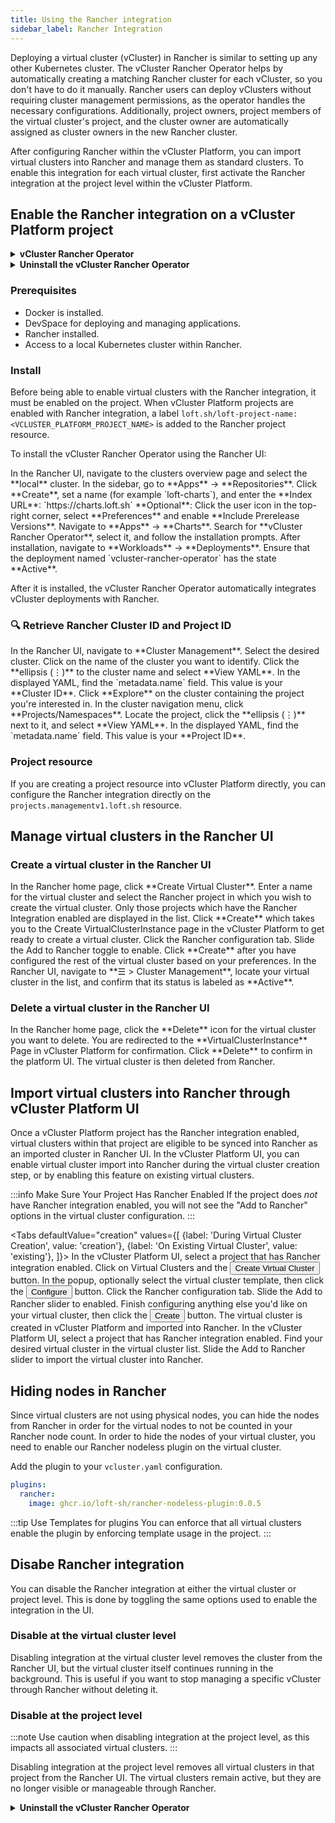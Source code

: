```yaml
---
title: Using the Rancher integration
sidebar_label: Rancher Integration
---
```




Deploying a virtual cluster (vCluster) in Rancher is similar to setting up any other Kubernetes cluster. The vCluster Rancher Operator helps by automatically creating a matching Rancher cluster for each vCluster, so you don't have to do it manually. Rancher users can deploy vClusters without requiring cluster management permissions, as the operator handles the necessary configurations. Additionally, project owners, project members of the virtual cluster's project, and the cluster owner are automatically assigned as cluster owners in the new Rancher cluster.

After configuring Rancher within the vCluster Platform, you can import virtual clusters into Rancher and manage them as standard clusters. To enable this integration for each virtual cluster, first activate the Rancher integration at the project level within the vCluster Platform.

## Enable the Rancher integration on a vCluster Platform project

<details>
  <summary><strong>vCluster Rancher Operator</strong></summary>

  ## Develop and Deploy the vCluster Rancher Operator
  
  This section outlines how to develop and deploy the vCluster Rancher Operator using DevSpace and Helm. These instructions are intended for contributors or advanced users customizing the operator.
  
  ### Deploy with DevSpace
  
  This is the preferred workflow for local development.
  
  ```bash
  devspace dev
  ````
  
  ### Build and push a custom image
  
  Build and push your image to the specified registry:
  
  ```bash
  make docker-build docker-push IMG=<your-registry>/vcluster-rancher-operator:<tag>
  ```
  - Replace `<your-registry>` and `<tag>` with your container registry path and desired version tag.
  
  ### Deploy with Helm
  
  #### Basic Helm deployment
  
  Install the operator using Helm with your kubeconfig file:
  
  ```bash
  KUBECONFIG=/path/to/kubeconfig.yaml helm install chart --generate-name --create-namespace
  ```
  
  #### Helm deployment with a custom Iimage
  
  Specify a custom registry, repository, and tag:
  
  ```bash
  KUBECONFIG=/path/to/kubeconfig.yaml helm install chart --generate-name --create-namespace \
    --set image.registry=<REGISTRY> \
    --set image.repository=<REPO/REPO> \
    --set image.tag=<TAG>
  ```
  
  ### Update RBAC configuration
  
  If you make changes to controller roles, update the manifests as follows:
  
  1. Modify the `controller-gen` tags in `controller/cluster-controller.go`.
  2. Regenerate RBAC manifests:
  
  ```bash
  make manifests
  ```
</details> 

<details>
  <summary><strong>Uninstall the vCluster Rancher Operator</strong></summary>

  ### DevSpace Uninstall
  
  ```bash
  devspace purge
  rm -rf .devspace/*
  ```
  
  ### Helm Uninstall
  
  ```bash
  helm delete <release-name>
  ```
  
  Replace `<release-name>` with the name of your Helm release.
</details> 

### Prerequisites

- Docker is installed. 
- DevSpace for deploying and managing applications. 
- Rancher installed.
- Access to a local Kubernetes cluster within Rancher.

### Install 

Before being able to enable virtual clusters with the Rancher integration, it must be enabled on the project. When vCluster Platform projects are enabled with Rancher integration, a label `loft.sh/loft-project-name: <VCLUSTER_PLATFORM_PROJECT_NAME>` is added to the Rancher project resource. 

To install the vCluster Rancher Operator using the Rancher UI:

<Flow id="vcluster-rancher-operator-install">

  <Step>
  In the Rancher UI, navigate to the clusters overview page and select the **local** cluster.
  </Step>

  <Step>
  In the sidebar, go to **Apps** → **Repositories**.
  Click **Create**, set a name (for example `loft-charts`), and enter the **Index URL**:
  `https://charts.loft.sh`
  </Step>

  <Step>
  **Optional**: Click the user icon in the top-right corner, select **Preferences** and enable **Include Prerelease Versions**.
  </Step>

  <Step>
  Navigate to **Apps** → **Charts**.
  Search for **vCluster Rancher Operator**, select it, and follow the installation prompts.
  </Step>

  <Step>
  After installation, navigate to **Workloads** → **Deployments**.
  Ensure that the deployment named `vcluster-rancher-operator` has the state **Active**.
  </Step>

</Flow>

After it is installed, the vCluster Rancher Operator automatically integrates vCluster deployments with Rancher.

### 🔍 Retrieve Rancher Cluster ID and Project ID

<Flow id="rancher-id-lookup">

  <Step>
  In the Rancher UI, navigate to **Cluster Management**.
  </Step>

  <Step>
  Select the desired cluster. Click on the name of the cluster you want to identify.
  </Step>

  <Step>
  Click the **ellipsis (⋮)** to the cluster name and select **View YAML**.
  </Step>

  <Step>
  In the displayed YAML, find the `metadata.name` field. This value is your **Cluster ID**.
  </Step>

  <Step>
  Click **Explore** on the cluster containing the project you're interested in.
  </Step>

  <Step>
  In the cluster navigation menu, click **Projects/Namespaces**.
  </Step>

  <Step>
  Locate the project, click the **ellipsis (⋮)** next to it, and select **View YAML**.
  </Step>

  <Step>
  In the displayed YAML, find the `metadata.name` field. This value is your **Project ID**.
  </Step>
</Flow>

### Project resource

If you are creating a project resource into vCluster Platform directly, you can configure the Rancher integration directly on the <code>projects.managementv1.loft.sh</code> resource.

<PartialRancher />

## Manage virtual clusters in the Rancher UI

### Create a virtual cluster in the Rancher UI

<Flow id="rancher-plugin-create-vcluster">
  <Step>
    In the Rancher home page, click **Create Virtual Cluster**.
  </Step>
  <Step>
    Enter a name for the virtual cluster and select the Rancher project in which you wish to create the virtual cluster. Only those projects which have the Rancher Integration enabled are displayed in the list.
  </Step>
  <Step>
    Click **Create** which takes you to the <Label>Create VirtualClusterInstance</Label> page in the vCluster Platform to get ready to create a virtual cluster.
  </Step>
  <Step>
    Click the <Label>Rancher</Label> configuration tab.
  </Step>
  <Step>
    Slide the <Label>Add to Rancher</Label> toggle to enable.
  </Step>
  <Step>
    Click **Create** after you have configured the rest of the virtual cluster based on your preferences.
  </Step>
  <Step>
   In the Rancher UI, navigate to **☰ > Cluster Management**, locate your virtual cluster in the list, and confirm that its status is labeled as **Active**.
  </Step>
</Flow>

### Delete a virtual cluster in the Rancher UI

<Flow id="rancher-plugin-delete-vcluster">
  <Step>
    In the Rancher home page, click the **Delete** icon for the virtual cluster you want to delete.
  </Step>
  <Step>
    You are redirected to the **VirtualClusterInstance** Page in vCluster Platform for confirmation.
  </Step>
  <Step>
    Click **Delete** to confirm in the platform UI. The virtual cluster is then deleted from Rancher.
  </Step>
</Flow>

## Import virtual clusters into Rancher through vCluster Platform UI

Once a vCluster Platform project has the Rancher integration enabled, virtual clusters within that project are eligible to be
synced into Rancher as an imported cluster in Rancher UI. In the vCluster Platform UI, you can enable virtual cluster import into Rancher during the virtual cluster creation step, or by enabling this feature on existing
virtual clusters.

:::info Make Sure Your Project Has Rancher Enabled
If the project does *not* have Rancher integration enabled, you
will not see the "Add to Rancher" options in the virtual cluster configuration.
:::

<Tabs
    defaultValue="creation"
    values={[
        {label: 'During Virtual Cluster Creation', value: 'creation'},
        {label: 'On Existing Virtual Cluster', value: 'existing'},
    ]}>
    <TabItem value="creation">
        <Flow id="enable-rancher-import-creation">
            <Step>
                In the vCluster Platform UI, select a project that has Rancher integration enabled. 
            </Step>
            <Step>
                Click on Virtual Clusters and the <Button>Create Virtual Cluster</Button> button.
            </Step>
            <Step>
                In the popup, optionally select the virtual cluster template, then click the
                <Button>Configure</Button> button.
            </Step>
            <Step>
                Click the <Label>Rancher</Label> configuration tab.
            </Step>
            <Step>
                Slide the <Label>Add to Rancher</Label> slider to enabled.
            </Step>
            <Step>
                Finish configuring anything else you'd like on your virtual cluster, then click the
                <Button>Create</Button> button. The virtual cluster is created in vCluster Platform and imported into Rancher.
            </Step>
        </Flow>
    </TabItem>
    <TabItem value="existing">
        <Flow id="enable-rancher-import-existing">
            <Step>
                 In the vCluster Platform UI, select a project that has Rancher integration enabled. 
            </Step>
            <Step>
                Find your desired virtual cluster in the virtual cluster list. Slide the
                <Label>Add to Rancher</Label> slider to import the virtual cluster into Rancher.
            </Step>
        </Flow>
    </TabItem>
</Tabs>

## Hiding nodes in Rancher

Since virtual clusters are not using physical nodes, you can hide the nodes from Rancher in order for the
virtual nodes to not be counted in your Rancher node count. In order to hide the nodes of your virtual cluster, you need to enable our Rancher nodeless plugin on the virtual cluster. 

Add the plugin to your `vcluster.yaml` configuration.

```yaml
plugins:
  rancher:
    image: ghcr.io/loft-sh/rancher-nodeless-plugin:0.0.5
```

:::tip Use Templates for plugins
You can enforce that all virtual clusters enable the plugin by enforcing template usage in the project. 
:::

## Disabe Rancher integration

You can disable the Rancher integration at either the virtual cluster or project level. This is done by toggling the same options used to enable the integration in the UI.

### Disable at the virtual cluster level

Disabling integration at the virtual cluster level removes the cluster from the Rancher UI, but the virtual cluster itself continues running in the background. This is useful if you want to stop managing a specific vCluster through Rancher without deleting it.

### Disable at the project level

:::note
Use caution when disabling integration at the project level, as this impacts all associated virtual clusters.
:::

Disabling integration at the project level removes all virtual clusters in that project from the Rancher UI. The virtual clusters remain active, but they are no longer visible or manageable through Rancher.


<details>
  <summary><strong>Uninstall the vCluster Rancher Operator</strong></summary>

  ## Uninstall the vCluster Rancher Operator
  
  To remove the vCluster Rancher Operator from your environment:
  
  ### DevSpace uninstall
  
  ```bash
  devspace purge
  rm -rf .devspace/*
  ````
  
  ### Helm uninstall
  
  ```bash
  helm delete <release-name>
  ```
  - Replace `<release-name>` with the name of your Helm release.

</details> 
